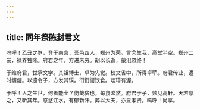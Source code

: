 ```yaml
---
---
---
```

title: 同年祭陈封君文
---



呜呼！乙丑之岁，登于南宫，吾邑四人，郑州为荣。言念生我，高堂半空。郑州二亲，禄养独隆。府君之年，方进未穷。胡以长逝，蒙汜忽终！

于维府君，世承文学。其祖博士，卓为先觉。校文省中，所得卓荦。府君传业，遭时龌龊。以遗令子，方发其璞。衎衎衙饮食。珪璋有渥。

于呼！人之生世，何者能全？伤哉贫也，每食泫然。府君于子，欻见高轩。天若厚之，又靳其年。悠悠江水，有郁新阡。葬以大夫，亦显孝贤。呜呼！尚享。